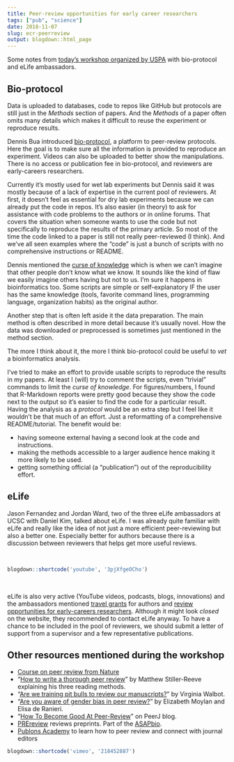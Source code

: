 ```yaml
---
title: Peer-review opportunities for early career researchers
tags: ["pub", "science"]
date: 2018-11-07
slug: ecr-peerreview
output: blogdown::html_page
---
```


Some notes from [today's workshop organized by USPA](https://uspa.ucsc.edu/2018/10/31/peer-review-workshop-117-12-pm-in-biomed-200/) with bio-protocol and eLife ambassadors.

## Bio-protocol

Data is uploaded to databases, code to repos like GitHub but protocols are still just in the *Methods* section of papers.
And the *Methods* of a paper often omits many details which makes it difficult to reuse the experiment or reproduce results.

Dennis Bua introduced [bio-protocol](https://bio-protocol.org/), a platform to peer-review protocols. 
Here the goal is to make sure all the information is provided to reproduce an experiment.
Videos can also be uploaded to better show the manipulations.
There is no access or publication fee in bio-protocol, and reviewers are early-careers researchers.

Currently it's mostly used for wet lab experiments but Dennis said it was mostly because of a lack of expertise in the current pool of reviewers.
At first, it doesn't feel as essential for dry lab experiments because we can already put the code in repos.
It's also easier (in theory) to ask for assistance with code problems to the authors or in online forums.
That covers the situation when someone wants to use the code but not specifically to reproduce the results of the primary article.
So most of the time the code linked to a paper is still not really peer-reviewed (I think). 
And we've all seen examples where the "code" is just a bunch of scripts with no comprehensive instructions or README. 

Dennis mentioned the [curse of knowledge](https://en.wikipedia.org/wiki/Curse_of_knowledge) which is when we can't imagine that other people don't know what we know. 
It sounds like the kind of flaw we easily imagine others having but not to us. 
I'm sure it happens in bioinformatics too.
Some scripts are simple or self-explanatory IF the user has the same knowledge (tools, favorite command lines, programming language, organization habits) as the original author.

Another step that is often left aside it the data preparation. 
The main method is often described in more detail because it's usually novel.
How the data was downloaded or preprocessed is sometimes just mentioned in the method section.

The more I think about it, the more I think bio-protocol could be useful to *vet* a bioinformatics analysis.

I've tried to make an effort to provide usable scripts to reproduce the results in my papers.
At least I (will) try to comment the scripts, even "trivial" commands to limit the *curse of knowledge*.
For figures/numbers, I found that R-Markdown reports were pretty good because they show the code next to the output so it's easier to find the code for a particular result.
Having the analysis as a *protocol* would be an extra step but I feel like it wouldn't be that much of an effort.
Just a reformatting of a comprehensive README/tutorial.
The benefit would be:

- having someone external having a second look at the code and instructions.
- making the methods accessible to a larger audience hence making it more likely to be used.
- getting something official (a "publication") out of the reproducibility effort.

## eLife

Jason Fernandez and Jordan Ward, two of the three eLife ambassadors at UCSC with Daniel Kim, talked about eLife.
I was already quite familiar with eLife and really like the idea of not just a more efficient peer-reviewing but also a better one.
Especially better for authors because there is a discussion between reviewers that helps get more useful reviews.

\ 

```r
blogdown::shortcode('youtube', '3pjXfgeOCho')
```

\ 

eLife is also very active (YouTube videos, podcasts, blogs, innovations) and the ambassadors mentioned [travel grants](https://elifesciences.org/inside-elife/ae2cc6b5/early-career-researcher-travel-grants-2018-open-for-applications) for authors and [review opportunities for early-careers researchers](https://elifesciences.org/inside-elife/31a5173b/elife-promotes-early-career-involvement-in-peer-review).
Although it might look *closed* on the website, they recommended to contact eLife anyway. 
To have a chance to be included in the pool of reviewers, we should submit a letter of support from a supervisor and a few representative publications.


## Other resources mentioned during the workshop

- [Course on peer review from Nature](https://masterclasses.nature.com/users/4925-claire-hodge/posts/20006-free-online-course-on-peer-review)
- "[How to write a thorough peer review](https://www.nature.com/articles/d41586-018-06991-0)" by Matthew Stiller-Reeve explaining his three reading methods.
- "[Are we training pit bulls to review our manuscripts?](https://jbiol.biomedcentral.com/articles/10.1186/jbiol125)" by Virginia Walbot.
- "[Are you aware of gender bias in peer review?](http://blogs.nature.com/ofschemesandmemes/2017/12/21/are-you-aware-of-gender-bias-in-peer-review)" by Elizabeth Moylan and Elisa de Ranieri.
- "[How To Become Good At Peer-Review](https://peerj.com/blog/post/73296165864/how-to-become-good-at-peer-review/)" on PeerJ blog.
- [PREreview](https://www.prereview.org/users/8850/articles/198235-welcome-to-prereview) reviews preprints. Part of the [ASAPbio](http://asapbio.org/).
- [Publons Academy](https://publons.com/home/) to learn how to peer review and connect with journal editors

```r
blogdown::shortcode('vimeo', '218452887')
```
